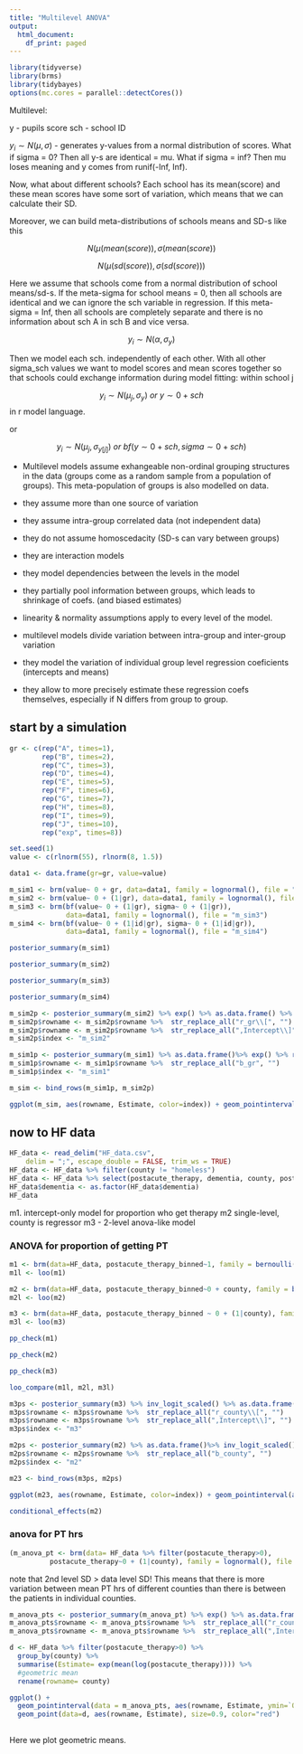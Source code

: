 ---
title: "Multilevel ANOVA"
output:
  html_document:
    df_print: paged
---

```{r}
library(tidyverse)
library(brms)
library(tidybayes)
options(mc.cores = parallel::detectCores())
```

Multilevel:

y - pupils score
sch - school ID

$y_i \sim N(\mu, \sigma)$ - generates y-values from a normal distribution of scores. What if sigma = 0? Then all y-s are identical = mu. What if sigma = inf? Then mu loses meaning and y comes from runif(-Inf, Inf).

Now, what about different schools? Each school has its mean(score) and these mean scores have some sort of variation, which means that we can calculate their SD. 


Moreover, we can build meta-distributions of schools means and SD-s like this 

$$N(\mu (mean(score)), \sigma (mean(score))$$


$$N(\mu (sd(score)), \sigma (sd(score)))$$

Here we assume that schools come from a normal distribution of school means/sd-s. If the meta-sigma for school means = 0, then all schools are identical and we can ignore the sch variable in regression. If this meta-sigma = Inf, then all schools are completely separate and there is no information about sch A in sch B and vice versa. 

$$y_i \sim N(\alpha, \sigma_y)$$



Then we model each sch. independently of each other. With all other sigma_sch values we want to model scores and mean scores together so that schools could exchange information during model fitting: within school j 

$$y_i \sim N(\mu_j, \sigma_y) ~ or ~ y \sim 0 + sch$$ in r model language.

or 

$$y_i \sim N(\mu_j, \sigma_{y[j]}) ~ or ~ bf(y \sim 0 + sch, sigma \sim 0 + sch)$$


+ Multilevel models assume exhangeable non-ordinal grouping structures in the data (groups come as a random sample from a population of groups). This meta-population of groups is also modelled on data.
 
+ they assume more than one source of variation

+ they assume intra-group correlated data (not independent data)

+ they do not assume homoscedacity (SD-s can vary between groups)

+ they are interaction models

+ they model dependencies between the levels in the model

+ they partially pool information between groups, which leads to shrinkage of coefs. (and biased estimates)

+ linearity & normality assumptions apply to every level of the model.

+ multilevel models divide variation between intra-group and inter-group variation

+ they model the variation of individual group level regression coeficients (intercepts and means) 

+ they allow to more precisely estimate these regression coefs themselves, especially if N differs from group to group.

## start by a simulation

```{r}
gr <- c(rep("A", times=1), 
        rep("B", times=2), 
        rep("C", times=3), 
        rep("D", times=4), 
        rep("E", times=5), 
        rep("F", times=6), 
        rep("G", times=7), 
        rep("H", times=8),
        rep("I", times=9),
        rep("J", times=10),
        rep("exp", times=8))

set.seed(1)
value <- c(rlnorm(55), rlnorm(8, 1.5))

data1 <- data.frame(gr=gr, value=value)

m_sim1 <- brm(value~ 0 + gr, data=data1, family = lognormal(), file = "m_sim1")
m_sim2 <- brm(value~ 0 + (1|gr), data=data1, family = lognormal(), file = "m_sim2")
m_sim3 <- brm(bf(value~ 0 + (1|gr), sigma~ 0 + (1|gr)), 
              data=data1, family = lognormal(), file = "m_sim3")
m_sim4 <- brm(bf(value~ 0 + (1|id|gr), sigma~ 0 + (1|id|gr)), 
              data=data1, family = lognormal(), file = "m_sim4")
```


```{r}
posterior_summary(m_sim1)
```
```{r}
posterior_summary(m_sim2)
```
```{r}
posterior_summary(m_sim3)
```
```{r}
posterior_summary(m_sim4)
```


```{r}
m_sim2p <- posterior_summary(m_sim2) %>% exp() %>% as.data.frame() %>% rownames_to_column() %>% filter(str_detect(rowname, "r_gr") ) 
m_sim2p$rowname <- m_sim2p$rowname %>%  str_replace_all("r_gr\\[", "")
m_sim2p$rowname <- m_sim2p$rowname %>%  str_replace_all(",Intercept\\]", "")
m_sim2p$index <- "m_sim2"

m_sim1p <- posterior_summary(m_sim1) %>% as.data.frame()%>% exp() %>% rownames_to_column() %>% filter(str_detect(rowname, "b_gr") )
m_sim1p$rowname <- m_sim1p$rowname %>%  str_replace_all("b_gr", "")
m_sim1p$index <- "m_sim1"

m_sim <- bind_rows(m_sim1p, m_sim2p)
```


```{r}
ggplot(m_sim, aes(rowname, Estimate, color=index)) + geom_pointinterval(aes(ymin=`Q2.5`, ymax=`Q97.5`), position = "dodge")+ xlab(NULL)+ ylab("median PT hrs")+ coord_flip()
```

## now to HF data


```{r}
HF_data <- read_delim("HF_data.csv", 
    delim = ";", escape_double = FALSE, trim_ws = TRUE)
HF_data <- HF_data %>% filter(county != "homeless")
HF_data <- HF_data %>% select(postacute_therapy, dementia, county, postacute_therapy_binned, age, sex, age_binned10, postacute_LOS, postacute_hospitalisations)
HF_data$dementia <- as.factor(HF_data$dementia)
HF_data
```

m1. intercept-only model for proportion who get therapy
m2 single-level, county is regressor
m3 - 2-level anova-like model


### ANOVA for proportion of getting PT

```{r}
m1 <- brm(data=HF_data, postacute_therapy_binned~1, family = bernoulli(), file = "m1")
m1l <- loo(m1)

m2 <- brm(data=HF_data, postacute_therapy_binned~0 + county, family = bernoulli(), file = "m2")
m2l <- loo(m2)

m3 <- brm(data=HF_data, postacute_therapy_binned ~ 0 + (1|county), family = bernoulli(), file = "m3")
m3l <- loo(m3)
```

```{r}
pp_check(m1)
```

```{r}
pp_check(m2)
```
```{r}
pp_check(m3)
```
```{r}
loo_compare(m1l, m2l, m3l)
```

```{r}
m3ps <- posterior_summary(m3) %>% inv_logit_scaled() %>% as.data.frame() %>% rownames_to_column() %>% filter(str_detect(rowname, "r_county") ) 
m3ps$rowname <- m3ps$rowname %>%  str_replace_all("r_county\\[", "")
m3ps$rowname <- m3ps$rowname %>%  str_replace_all(",Intercept\\]", "")
m3ps$index <- "m3"

m2ps <- posterior_summary(m2) %>% as.data.frame()%>% inv_logit_scaled() %>% rownames_to_column() %>% filter(str_detect(rowname, "b_county") )
m2ps$rowname <- m2ps$rowname %>%  str_replace_all("b_county", "")
m2ps$index <- "m2"

m23 <- bind_rows(m3ps, m2ps)

ggplot(m23, aes(rowname, Estimate, color=index)) + geom_pointinterval(aes(ymin=`Q2.5`, ymax=`Q97.5`), position = "dodge")+ xlab(NULL)+ ylab("Pr of getting PT")+ coord_flip()
```

```{r}
conditional_effects(m2)
```


### anova for PT hrs

```{r}
(m_anova_pt <- brm(data= HF_data %>% filter(postacute_therapy>0),
          postacute_therapy~0 + (1|county), family = lognormal(), file = "m_anova_pt"))
```

note that 2nd level SD > data level SD! This means that there is more variation between mean PT hrs of different counties than there is between the patients in individual counties.


```{r}
m_anova_pts <- posterior_summary(m_anova_pt) %>% exp() %>% as.data.frame() %>% rownames_to_column() %>% filter(str_detect(rowname, "r_county") ) 
m_anova_pts$rowname <- m_anova_pts$rowname %>%  str_replace_all("r_county\\[", "")
m_anova_pts$rowname <- m_anova_pts$rowname %>%  str_replace_all(",Intercept\\]", "")

d <- HF_data %>% filter(postacute_therapy>0) %>% 
  group_by(county) %>% 
  summarise(Estimate= exp(mean(log(postacute_therapy)))) %>% 
  #geometric mean
  rename(rowname= county)

ggplot() + 
  geom_pointinterval(data = m_anova_pts, aes(rowname, Estimate, ymin=`Q2.5`, ymax=`Q97.5`), size=3)+
  geom_point(data=d, aes(rowname, Estimate), size=0.9, color="red")
  
```
Here we plot geometric means.

